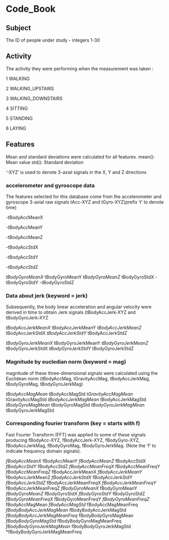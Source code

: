 # Code_Book

## Subject

The ID of people under study - integers 1-30

## Activity

The activity they were performing when the measurement was taken :

1 WALKING

2 WALKING_UPSTAIRS

3 WALKING_DOWNSTAIRS

4 SITTING

5 STANDING

6 LAYING

##  Features

Mean and standard deviations were calculated for all features.
mean(): Mean value
std(): Standard deviation


'-XYZ' is used to denote 3-axial signals in the X, Y and Z directions

### accelerometer and gyroscope data 

The features selected for this database come from the accelerometer and gyroscope 3-axial raw signals tAcc-XYZ and tGyro-XYZ(prefix 't' to denote time) 

-tBodyAccMeanX

-tBodyAccMeanY

-tBodyAccMeanZ

-tBodyAccStdX

-tBodyAccStdY

-tBodyAccStdZ

*tBodyGyroMeanX
*tBodyGyroMeanY
*tBodyGyroMeanZ
*tBodyGyroStdX
-tBodyGyroStdY
-tBodyGyroStdZ

### Data about jerk (keyword = jerk)

Subsequently, the body linear acceleration and angular velocity were derived in time to obtain Jerk signals (tBodyAccJerk-XYZ and tBodyGyroJerk-XYZ

*tBodyAccJerkMeanX
*tBodyAccJerkMeanY
*tBodyAccJerkMeanZ
*tBodyAccJerkStdX
*tBodyAccJerkStdY
*tBodyAccJerkStdZ

*tBodyGyroJerkMeanX
*tBodyGyroJerkMeanY
*tBodyGyroJerkMeanZ
*tBodyGyroJerkStdX
*tBodyGyroJerkStdY
*tBodyGyroJerkStdZ


### Magnitude by eucledian norm (keyword = mag)

magnitude of these three-dimensional signals were calculated using the Euclidean norm (tBodyAccMag, tGravityAccMag, tBodyAccJerkMag, tBodyGyroMag, tBodyGyroJerkMag)


*tBodyAccMagMean
*tBodyAccMagStd
*tGravityAccMagMean
*tGravityAccMagStd
*tBodyAccJerkMagMean
*tBodyAccJerkMagStd
*tBodyGyroMagMean
*tBodyGyroMagStd
*tBodyGyroJerkMagMean
*tBodyGyroJerkMagStd

### Corresponding fourier transform (key = starts with f)

Fast Fourier Transform (FFT) was applied to some of these signals producing fBodyAcc-XYZ, fBodyAccJerk-XYZ, fBodyGyro-XYZ, fBodyAccJerkMag, fBodyGyroMag, fBodyGyroJerkMag. (Note the 'f' to indicate frequency domain signals). 

*fBodyAccMeanX
*fBodyAccMeanY
*fBodyAccMeanZ
*fBodyAccStdX
*fBodyAccStdY
*fBodyAccStdZ
*fBodyAccMeanFreqX
*fBodyAccMeanFreqY
*fBodyAccMeanFreqZ
*fBodyAccJerkMeanX
*fBodyAccJerkMeanY
*fBodyAccJerkMeanZ
*fBodyAccJerkStdX
*fBodyAccJerkStdY
*fBodyAccJerkStdZ
*fBodyAccJerkMeanFreqX
*fBodyAccJerkMeanFreqY
*fBodyAccJerkMeanFreqZ
*fBodyGyroMeanX
*fBodyGyroMeanY
*fBodyGyroMeanZ
*fBodyGyroStdX
*fBodyGyroStdY
*fBodyGyroStdZ
*fBodyGyroMeanFreqX
*fBodyGyroMeanFreqY
*fBodyGyroMeanFreqZ
*fBodyAccMagMean
*fBodyAccMagStd
*fBodyAccMagMeanFreq
*fBodyBodyAccJerkMagMean
*fBodyBodyAccJerkMagStd
*fBodyBodyAccJerkMagMeanFreq
*fBodyBodyGyroMagMean
*fBodyBodyGyroMagStd
*fBodyBodyGyroMagMeanFreq
*fBodyBodyGyroJerkMagMean
*fBodyBodyGyroJerkMagStd
*fBodyBodyGyroJerkMagMeanFreq